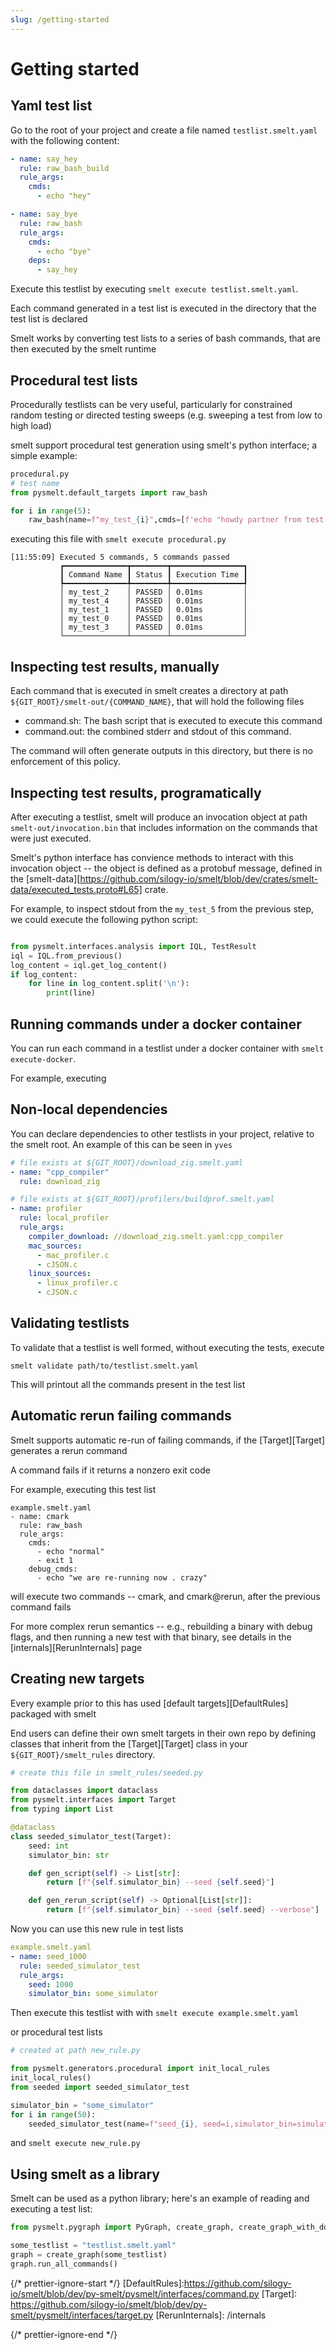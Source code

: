```yaml
---
slug: /getting-started
---
```


# Getting started

## Yaml test list

Go to the root of your project and create a file named `testlist.smelt.yaml` with the following content:

```yaml
- name: say_hey
  rule: raw_bash_build
  rule_args:
    cmds:
      - echo "hey"

- name: say_bye
  rule: raw_bash
  rule_args:
    cmds:
      - echo "bye"
    deps:
      - say_hey
```

Execute this testlist by executing `smelt execute testlist.smelt.yaml`.

Each command generated in a test list is executed in the directory that the test list is declared

Smelt works by converting test lists to a series of bash commands, that are then executed by the smelt runtime

## Procedural test lists

Procedurally testlists can be very useful, particularly for constrained random testing or directed testing sweeps (e.g. sweeping a test from low to high load)

smelt support procedural test generation using smelt's python interface; a simple example:

```python
procedural.py
# test name
from pysmelt.default_targets import raw_bash

for i in range(5):
    raw_bash(name=f"my_test_{i}",cmds=[f'echo "howdy partner from test {i}"']
```

executing this file with `smelt execute procedural.py`

```
[11:55:09] Executed 5 commands, 5 commands passed
           ┏━━━━━━━━━━━━━━┳━━━━━━━━┳━━━━━━━━━━━━━━━━┓
           ┃ Command Name ┃ Status ┃ Execution Time ┃
           ┡━━━━━━━━━━━━━━╇━━━━━━━━╇━━━━━━━━━━━━━━━━┩
           │ my_test_2    │ PASSED │ 0.01ms         │
           │ my_test_4    │ PASSED │ 0.01ms         │
           │ my_test_1    │ PASSED │ 0.01ms         │
           │ my_test_0    │ PASSED │ 0.01ms         │
           │ my_test_3    │ PASSED │ 0.01ms         │
           └──────────────┴────────┴────────────────┘
```

## Inspecting test results, manually

Each command that is executed in smelt creates a directory at path `${GIT_ROOT}/smelt-out/{COMMAND_NAME}`, that will hold the following files

- command.sh: The bash script that is executed to execute this command
- command.out: the combined stderr and stdout of this command.

The command will often generate outputs in this directory, but there is no enforcement of this policy.

## Inspecting test results, programatically

After executing a testlist, smelt will produce an invocation object at path `smelt-out/invocation.bin` that includes information on the commands that were just executed.

Smelt's python interface has convience methods to interact with this invocation object -- the object is defined as a protobuf message, defined in the [smelt-data][https://github.com/silogy-io/smelt/blob/dev/crates/smelt-data/executed_tests.proto#L65] crate.

For example, to inspect stdout from the `my_test_5` from the previous step, we could execute the following python script:

```python

from pysmelt.interfaces.analysis import IQL, TestResult
iql = IQL.from_previous()
log_content = iql.get_log_content()
if log_content:
    for line in log_content.split('\n'):
        print(line)

```

## Running commands under a docker container

You can run each command in a testlist under a docker container with `smelt execute-docker`.

For example, executing

## Non-local dependencies

You can declare dependencies to other testlists in your project, relative to the smelt root. An example of this can be seen in `yves`

```yaml
# file exists at ${GIT_ROOT}/download_zig.smelt.yaml
- name: "cpp_compiler"
  rule: download_zig
```

```yaml
# file exists at ${GIT_ROOT}/profilers/buildprof.smelt.yaml
- name: profiler
  rule: local_profiler
  rule_args:
    compiler_download: //download_zig.smelt.yaml:cpp_compiler
    mac_sources:
      - mac_profiler.c
      - cJSON.c
    linux_sources:
      - linux_profiler.c
      - cJSON.c
```

## Validating testlists

To validate that a testlist is well formed, without executing the tests, execute

```
smelt validate path/to/testlist.smelt.yaml
```

This will printout all the commands present in the test list

## Automatic rerun failing commands

Smelt supports automatic re-run of failing commands, if the [Target][Target] generates a rerun command

A command fails if it returns a nonzero exit code

For example, executing this test list

```
example.smelt.yaml
- name: cmark
  rule: raw_bash
  rule_args:
    cmds:
      - echo "normal"
      - exit 1
    debug_cmds:
      - echo "we are re-running now . crazy"

```

will execute two commands -- cmark, and cmark@rerun, after the previous command fails

For more complex rerun semantics -- e.g., rebuilding a binary with debug flags, and then running a new test with that binary, see details in the [internals][RerunInternals] page

## Creating new targets

Every example prior to this has used [default targets][DefaultRules] packaged with smelt

End users can define their own smelt targets in their own repo by defining classes that inherit from the [Target][Target] class in your `${GIT_ROOT}/smelt_rules` directory.

```python
# create this file in smelt_rules/seeded.py

from dataclasses import dataclass
from pysmelt.interfaces import Target
from typing import List

@dataclass
class seeded_simulator_test(Target):
    seed: int
    simulator_bin: str

    def gen_script(self) -> List[str]:
        return [f"{self.simulator_bin} --seed {self.seed}"]

    def gen_rerun_script(self) -> Optional[List[str]]:
        return [f"{self.simulator_bin} --seed {self.seed} --verbose"]

```

Now you can use this new rule in test lists

```yaml
example.smelt.yaml
- name: seed_1000
  rule: seeded_simulator_test
  rule_args:
    seed: 1000
    simulator_bin: some_simulator


```

Then execute this testlist with with `smelt execute example.smelt.yaml`

or procedural test lists

```python
# created at path new_rule.py

from pysmelt.generators.procedural import init_local_rules
init_local_rules()
from seeded import seeded_simulator_test

simulator_bin = "some_simulator"
for i in range(50):
    seeded_simulator_test(name=f"seed_{i}, seed=i,simulator_bin=simulator_bin)
```

and `smelt execute new_rule.py`

## Using smelt as a library

Smelt can be used as a python library; here's an example of reading and executing a test list:

```python
from pysmelt.pygraph import PyGraph, create_graph, create_graph_with_docker

some_testlist = "testlist.smelt.yaml"
graph = create_graph(some_testlist)
graph.run_all_commands()

```

{/* prettier-ignore-start */}
[DefaultRules]:https://github.com/silogy-io/smelt/blob/dev/py-smelt/pysmelt/interfaces/command.py
[Target]: https://github.com/silogy-io/smelt/blob/dev/py-smelt/pysmelt/interfaces/target.py
[RerunInternals]: /internals

{/* prettier-ignore-end */}

```

```
